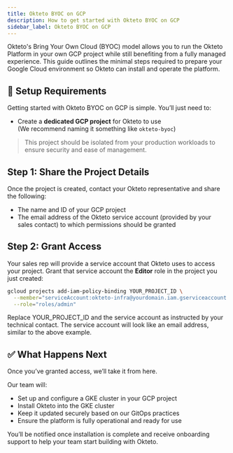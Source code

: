 ```yaml
---
title: Okteto BYOC on GCP
description: How to get started with Okteto BYOC on GCP
sidebar_label: Okteto BYOC on GCP
---
```



Okteto's Bring Your Own Cloud (BYOC) model allows you to run the Okteto Platform in your own GCP project while still benefiting from a fully managed experience. This guide outlines the minimal steps required to prepare your Google Cloud environment so Okteto can install and operate the platform.

## 🔧 Setup Requirements

Getting started with Okteto BYOC on GCP is simple. You’ll just need to:

- Create a **dedicated GCP project** for Okteto to use  
  (We recommend naming it something like `okteto-byoc`)

> This project should be isolated from your production workloads to ensure security and ease of management.

## Step 1: Share the Project Details

Once the project is created, contact your Okteto representative and share the following:

- The name and ID of your GCP project
- The email address of the Okteto service account (provided by your sales contact) to which permissions should be granted

## Step 2: Grant Access

Your sales rep will provide a service account that Okteto uses to access your project. Grant that service account the **Editor** role in the project you just created:

```bash
gcloud projects add-iam-policy-binding YOUR_PROJECT_ID \
  --member="serviceAccount:okteto-infra@yourdomain.iam.gserviceaccount.com" \
  --role="roles/admin"
```
Replace YOUR_PROJECT_ID and the service account as instructed by your technical contact. The service account will look like an email address, similar to the above example.

## ✅ What Happens Next

Once you’ve granted access, we’ll take it from here.

Our team will:
- Set up and configure a GKE cluster in your GCP project
- Install Okteto into the GKE cluster
- Keep it updated securely based on our GitOps practices
- Ensure the platform is fully operational and ready for use

You’ll be notified once installation is complete and receive onboarding support to help your team start building with Okteto.
